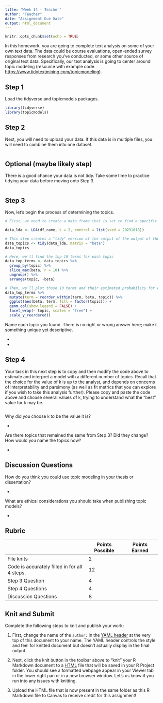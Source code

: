 ```yaml
---
title: "Week 14 - Teacher"
author: "Teacher"
date: "Assignment Due Date"
output: html_document
---
```


```r
knitr::opts_chunk$set(echo = TRUE)
```

In this homework, you are going to complete text analysis on some of your own text data. The data could be course evaluations, open-ended survey responses from research you've conducted, or some other source of original text data. Specifically, our text analysis is going to center around topic modeling (resource with example code: <https://www.tidytextmining.com/topicmodeling>).

## Step 1

Load the tidyverse and topicmodels packages.

```r
library(tidyverse)
library(topicmodels)
```

## Step 2

Next, you will need to upload your data. If this data is in multiple files, you will need to combine them into one dataset.

```r

```

## Optional (maybe likely step)

There is a good chance your data is not tidy. Take some time to practice tidying your data before moving onto Step 3.

```r

```

## Step 3

Now, let's begin the process of determining the topics.

```r
# First, we need to create a data frame that is set to find a specific number of topics, k. The seed is set to make the output of the model predictable. Note: rename the new data frame with something meaningful to you and in the LDA code, use your data frame name rather than "df_name".

data_lda <- LDA(df_name, k = 2, control = list(seed = 20231018))

# This step creates a "tidy" version of the output of the output of the topic modeling
data_topics <- tidy(data_lda, matrix = "beta")
data_topics

# Here, we'll find the top 10 terms for each topic
data_top_terms <- data_topics %>%
  group_by(topic) %>%
  slice_max(beta, n = 10) %>% 
  ungroup() %>%
  arrange(topic, -beta)

# Then, we'll plot those 10 terms and their estimated probability for each topic
data_top_terms %>%
  mutate(term = reorder_within(term, beta, topic)) %>%
  ggplot(aes(beta, term, fill = factor(topic))) +
  geom_col(show.legend = FALSE) +
  facet_wrap(~ topic, scales = "free") +
  scale_y_reordered()
```

Name each topic you found. There is no right or wrong answer here; make it something unique yet descriptive.

-   

-   

## Step 4

Your task in this next step is to copy and then modify the code above to estimate and interpret a model with a different number of topics. Recall that the choice for the value of k is up to the analyst, and depends on concerns of interpretability and parsimony (as well as fit metrics that you can explore if you wish to take this analysis further). Please copy and paste the code above and choose several values of k, trying to understand what the "best" value for k may be.

```r

```

Why did you choose k to be the value it is?

-   

Are there topics that remained the same from Step 3? Did they change? How would you name the topics now?

-   

## Discussion Questions

How do you think you could use topic modeling in your thesis or dissertation?

-   

What are ethical considerations you should take when publishing topic models?

-   

## Rubric

|                                               | Points Possible | Points Earned |
|--------------------------------------|-----------------|-----------------|
| File knits                                    | 2               |               |
| Code is accurately filled in for all 4 steps. | 12              |               |
| Step 3 Question                               | 4               |               |
| Step 4 Questions                              | 4               |               |
| Discussion Questions                          | 8               |               |

## Knit and Submit

Complete the following steps to knit and publish your work:

1.  First, change the name of the `author:` in the [YAML header](https://bookdown.org/yihui/rmarkdown-cookbook/rmarkdown-anatomy.html#yaml-metadata) at the very top of this document to your name. The YAML header controls the style and feel for knitted document but doesn't actually display in the final output.

2.  Next, click the knit button in the toolbar above to "knit" your R Markdown document to a [HTML](https://bookdown.org/yihui/rmarkdown/html-document.html) file that will be saved in your R Project folder. You should see a formatted webpage appear in your Viewer tab in the lower right pan or in a new browser window. Let's us know if you run into any issues with knitting.

3.  Upload the HTML file that is now present in the same folder as this R Markdown file to Canvas to receive credit for this assignment!
